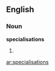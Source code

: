 ==English==

===Noun===
'''specialisations''' {{p}}

# {{plural of|[[specialisation#Noun|specialisation]]}}

[[ar:specialisations]]